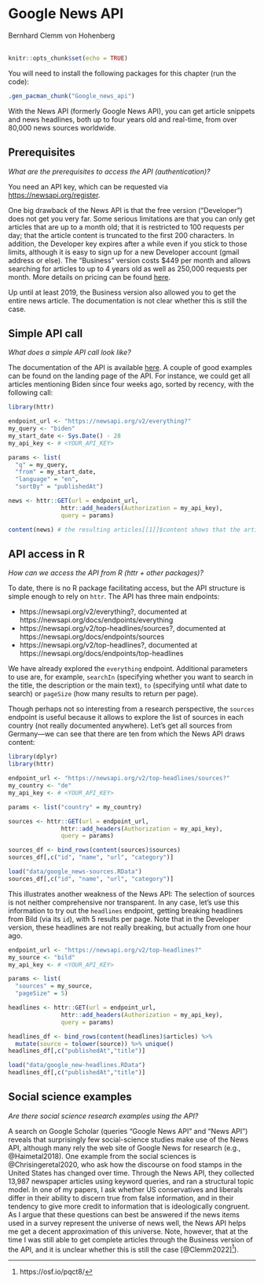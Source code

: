 # Google News API
<chauthors>Bernhard Clemm von Hohenberg</chauthors>
<br><br>

```r
knitr::opts_chunk$set(echo = TRUE)
```

You will need to install the following packages for this chapter (run the code):

```r
.gen_pacman_chunk("Google_news_api")
```

With the News API (formerly Google News API), you can get article snippets and news headlines, both up to four years old and real-time, from over 80,000 news sources worldwide. 

## Prerequisites
*What are the prerequisites to access the API (authentication)? *

You need an API key, which can be requested via [https://newsapi.org/register](https://newsapi.org/register).

One big drawback of the News API is that the free version ("Developer") does not get you very far. Some serious limitations are that you can only get articles that are up to a month old; that it is restricted to 100 requests per day; that the article content is truncated to the first 200 characters. In addition, the Developer key expires after a while even if you stick to those limits, although it is easy to sign up for a new Developer account (gmail address or else). The "Business" version costs $449 per month and allows searching for articles to up to 4 years old as well as 250,000 requests per month. More details on pricing can be found [here](https://newsapi.org/pricing). 

Up until at least 2019, the Business version also allowed you to get the entire news article. The documentation is not clear whether this is still the case.

## Simple API call
*What does a simple API call look like?*

The documentation of the API is available [here](https://newsapi.org/docs). A couple of good examples can be found on the landing page of the API. For instance, we could get all articles mentioning Biden since four weeks ago, sorted by recency, with the following call:

```r

library(httr)

endpoint_url <- "https://newsapi.org/v2/everything?"
my_query <- "biden"
my_start_date <- Sys.Date() - 28
my_api_key <- # <YOUR_API_KEY>

params <- list(
  "q" = my_query,
  "from" = my_start_date,
  "language" = "en",
  "sortBy" = "publishedAt")

news <- httr::GET(url = endpoint_url, 
               httr::add_headers(Authorization = my_api_key),
               query = params)

content(news) # the resulting articles[[1]]$content shows that the article content is truncated
```

## API access in R
*How can we access the API from R (httr + other packages)?* 

To date, there is no R package facilitating access, but the API structure is simple enough to rely on `httr`. The API has three main endpoints: 

- https://newsapi.org/v2/everything?, documented at https://newsapi.org/docs/endpoints/everything
- https://newsapi.org/v2/top-headlines/sources?, documented at https://newsapi.org/docs/endpoints/sources
- https://newsapi.org/v2/top-headlines?, documented at https://newsapi.org/docs/endpoints/top-headlines

We have already explored the `everything` endpoint. Additional parameters to use are, for example, `searchIn` (specifying whether you want to search in the title, the description or the main text), `to` (specifying until what date to search) or `pageSize` (how many results to return per page). 

Though perhaps not so interesting from a research perspective, the `sources` endpoint is useful because it allows to explore the list of sources in each country (not really documented anywhere). Let's get all sources from Germany---we can see that there are ten from which the News API draws content:

```r

library(dplyr)
library(httr)

endpoint_url <- "https://newsapi.org/v2/top-headlines/sources?"
my_country <- "de"
my_api_key <- # <YOUR_API_KEY>

params <- list("country" = my_country)

sources <- httr::GET(url = endpoint_url, 
               httr::add_headers(Authorization = my_api_key),
               query = params)

sources_df <- bind_rows(content(sources)$sources)
sources_df[,c("id", "name", "url", "category")]
```

```r
load("data/google_news-sources.RData")
sources_df[,c("id", "name", "url", "category")]
```

This illustrates another weakness of the News API: The selection of sources is not neither comprehensive nor transparent. In any case, let's use this information to try out the `headlines` endpoint, getting breaking headlines from Bild (via its `id`), with 5 results per page. Note that in the Developer version, these headlines are not really breaking, but actually from one hour ago.

```r

endpoint_url <- "https://newsapi.org/v2/top-headlines?"
my_source <- "bild"
my_api_key <- # <YOUR_API_KEY>

params <- list(
  "sources" = my_source,
  "pageSize" = 5)

headlines <- httr::GET(url = endpoint_url, 
               httr::add_headers(Authorization = my_api_key),
               query = params)

headlines_df <- bind_rows(content(headlines)$articles) %>% 
  mutate(source = tolower(source)) %>% unique()
headlines_df[,c("publishedAt","title")]
```

```r
load("data/google_new-headlines.RData")
headlines_df[,c("publishedAt","title")]
```

## Social science examples
*Are there social science research examples using the API?*

A search on Google Scholar (queries "Google News API" and "News API") reveals that surprisingly few social-science studies make use of the News API, although many rely the web site of Google News for research (e.g., @Haimetal2018). One example from the social sciences is @Chrisingeretal2020, who ask how the discourse on food stamps in the United States has changed over time. Through the News API, they collected 13,987 newspaper articles using keyword queries, and ran a structural topic model. In one of my papers, I ask whether US conservatives and liberals differ in their ability to discern true from false information, and in their tendency to give more credit to information that is ideologically congruent. As I argue that these questions can best be answered if the news items used in a survey represent the universe of news well, the News API helps me get a decent approximation of this universe. Note, however, that at the time I was still able to get complete articles through the Business version of the API, and it is unclear whether this is still the case [@Clemm2022]^[https://osf.io/pqct8/]). 

